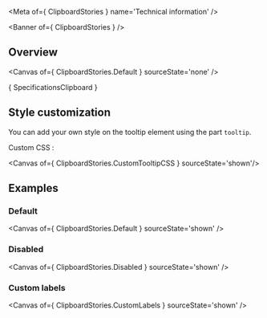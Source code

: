 
<Meta of={ ClipboardStories } name='Technical information' />

<Banner of={ ClipboardStories } />

## Overview

<Canvas of={ ClipboardStories.Default } sourceState='none' />

<Markdown>{ SpecificationsClipboard }</Markdown>

## Style customization

You can add your own style on the tooltip element using the part `tooltip`.

Custom CSS :

<Canvas of={ ClipboardStories.CustomTooltipCSS } sourceState='shown'/>

## Examples

### Default

<Canvas of={ ClipboardStories.Default } sourceState='shown' />

### Disabled

<Canvas of={ ClipboardStories.Disabled } sourceState='shown' />

### Custom labels

<Canvas of={ ClipboardStories.CustomLabels } sourceState='shown' />
